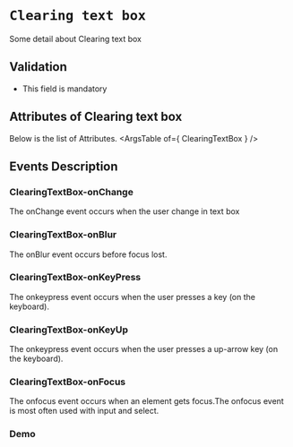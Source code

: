 <!-- Custom-MDX-Documentation.mdx -->

# `Clearing text box`

 
Some detail about Clearing text box

## Validation 
- This field is mandatory

## Attributes of Clearing text box
Below is the list of Attributes.
<ArgsTable of={ ClearingTextBox } /> 

## Events Description

### ClearingTextBox-onChange

The onChange event occurs when the user change in text box

### ClearingTextBox-onBlur

The onBlur event occurs before focus lost.

### ClearingTextBox-onKeyPress

The onkeypress event occurs when the user presses a key (on the keyboard).

### ClearingTextBox-onKeyUp

The onkeypress event occurs when the user presses a up-arrow key (on the keyboard).

### ClearingTextBox-onFocus

The onfocus event occurs when an element gets focus.The onfocus event is most often used with input and select.
### Demo

<Canvas>
<Story id="clearingtextbox--primary" />
</Canvas>

 